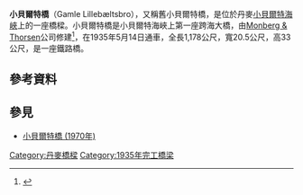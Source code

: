 {{Infobox bridge
|bridge_name   = The Old Little Belt Bridge
|image         = The Little Belt Bridge (1935) (far).jpeg
|caption       = 
|official_name = 
|carries       = 
|crosses       = [[小貝爾特海峽|小貝爾特海峽]]
|locale        =
|maint         = 
|id            =
|designer      = 
|design        = 
|material      = 
|spans         =
|pierswater    = 
|mainspan      = {{convert|220|m|ft|0}}
|length        = {{convert|1178|m|ft|0}}
|width         = {{convert|20.5|m|ft|0}}
|height        = {{convert|33|m|ft|0}}
|load          =
|clearance     =
|below         = 
|traffic       =
|begin         = 1929
|complete      = 1935
|open          = 1935年5月14日
|closed        =
|toll          =
|map_cue       =
|map_image     =
|map_text      =
|map_width     =
|builder       =[[MT_Højgaard|Monberg & Thorsen]]
|coordinates   = 
|lat           =
|long          =
}}
'''小貝爾特橋'''（Gamle Lillebæltsbro），又稱舊小貝爾特橋，是位於丹麥[[小貝爾特海峽|小貝爾特海峽]]上的一座橋樑。小貝爾特橋是小貝爾特海峽上第一座跨海大橋，由[[MT_Højgaard|Monberg & Thorsen]]公司修建<ref>{{structurae|id=s0004538|title=Little Belt Bridge (1935)}}</ref>，在1935年5月14日通車，全長1,178公尺，寬20.5公尺，高33公尺，是一座鐵路橋。

==參考資料==
{{reflist}}
==參見==
*[[小貝爾特橋_(1970年)|小貝爾特橋 (1970年)]]
{{Commonscat|Little Belt Bridge|小貝爾特橋}}

{{coord|55|31|3.88|N|9|42|34.85|E|type:landmark_region:DK|display=title}}

[[Category:丹麥橋樑|Category:丹麥橋樑]]
[[Category:1935年完工橋梁|Category:1935年完工橋梁]]
